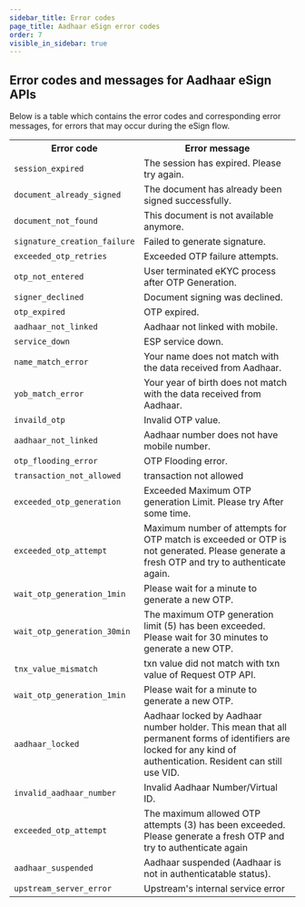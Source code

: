 ```yaml
---
sidebar_title: Error codes
page_title: Aadhaar eSign error codes
order: 7
visible_in_sidebar: true
---
```


## Error codes and messages for Aadhaar eSign APIs

Below is a table which contains the error codes and corresponding error messages, for errors that may occur during the eSign flow.

<table>
    <tbody>
        <tr>
            <th> Error code </th>
            <th> Error message </th>
        </tr>
        <tr>
            <td>
                <code>session_expired</code>
            </td>
            <td> The session has expired. Please try again. </td>
        </tr>
        <tr>
            <td>
                <code>document_already_signed</code>
            </td>
            <td> The document has already been signed successfully. </td>
        </tr>
        <tr>
            <td>
                <code>document_not_found</code>
            </td>
            <td> This document is not available anymore. </td>
        </tr>
        <tr>
            <td>
                <code>signature_creation_failure</code>
            </td>
            <td> Failed to generate signature. </td>
        </tr>
        <tr>
            <td>
                <code>exceeded_otp_retries</code>
            </td>
            <td> Exceeded OTP failure attempts. </td>
        </tr>
        <tr>
            <td>
                <code>otp_not_entered</code>
            </td>
            <td> User terminated eKYC process after OTP Generation. </td>
        </tr>
        <tr>
            <td>
                <code>signer_declined</code>
            </td>
            <td> Document signing was declined. </td>
        </tr>
        <tr>
            <td>
                <code>otp_expired</code>
            </td>
            <td> OTP expired. </td>
        </tr>
        <tr>
            <td>
                <code>aadhaar_not_linked</code>
            </td>
            <td> Aadhaar not linked with mobile. </td>
        </tr>
        <tr>
            <td>
                <code>service_down</code>
            </td>
            <td> ESP service down. </td>
        </tr>
        <tr>
            <td>
                <code>name_match_error</code>
            </td>
            <td>
                Your name does not match with the data received from Aadhaar.
            </td>
        </tr>
        <tr>
            <td>
                <code>yob_match_error</code>
            </td>
            <td>
                Your year of birth does not match with the data received from Aadhaar.
            </td>
        </tr>
         <tr>
            <td>
                <code>invaild_otp</code>
            </td>
            <td>
                Invalid OTP value.
            </td>
        </tr>
        <tr>
            <td>
                <code>aadhaar_not_linked</code>
            </td>
            <td>
                Aadhaar number does not have mobile number.
            </td>
        </tr>
        <tr>
            <td>
                <code>otp_flooding_error</code>
            </td>
            <td>
                OTP Flooding error.
            </td>
        </tr>
         <tr>
            <td>
                <code>transaction_not_allowed</code>
            </td>
            <td>
               transaction not allowed
            </td>
        </tr>
        <tr>
            <td>
                <code>exceeded_otp_generation</code>
            </td>
            <td>
               Exceeded Maximum OTP generation Limit. Please try After some time.
            </td>
        </tr>
        <tr>
            <td>
                <code>exceeded_otp_attempt</code>
            </td>
            <td>
               Maximum number of attempts for OTP match is exceeded or OTP is not generated. Please generate a fresh OTP and try to authenticate again.
            </td>
        </tr>
        <tr>
            <td>
                <code>wait_otp_generation_1min</code>
            </td>
            <td>
              Please wait for a minute to generate a new OTP.
            </td>
        </tr>
        <tr>
            <td>
                <code>wait_otp_generation_30min</code>
            </td>
            <td>
             The maximum OTP generation limit (5) has been exceeded. Please wait for 30 minutes to generate a new OTP.
            </td>
        </tr>
        <tr>
            <td>
                <code>tnx_value_mismatch</code>
            </td>
            <td>
             txn value did not match with txn value of Request OTP API.
            </td>
        </tr>
        <tr>
            <td>
                <code>wait_otp_generation_1min</code>
            </td>
            <td>
              Please wait for a minute to generate a new OTP.
            </td>
        </tr>
        <tr>
            <td>
                <code>aadhaar_locked</code>
            </td>
            <td>
              Aadhaar locked by Aadhaar number holder. This mean that all permanent forms of identifiers are locked for any kind of authentication. Resident can still use VID.
            </td>
        </tr>
        <tr>
            <td>
                <code>invalid_aadhaar_number</code>
            </td>
            <td>
              Invalid Aadhaar Number/Virtual ID.
            </td>
        </tr>
         <tr>
            <td>
                <code>exceeded_otp_attempt</code>
            </td>
            <td>
             The maximum allowed OTP attempts (3) has been exceeded. Please generate a fresh OTP and try to authenticate again
            </td>
        </tr>
         <tr>
            <td>
                <code>aadhaar_suspended</code>
            </td>
            <td>
             Aadhaar suspended (Aadhaar is not in authenticatable status).
            </td>
        </tr>
         <tr>
            <td>
                <code>upstream_server_error</code>
            </td>
            <td>
               Upstream's internal service error
            </td>
        </tr>
    </tbody>
</table>

<WasPageHelpful />
